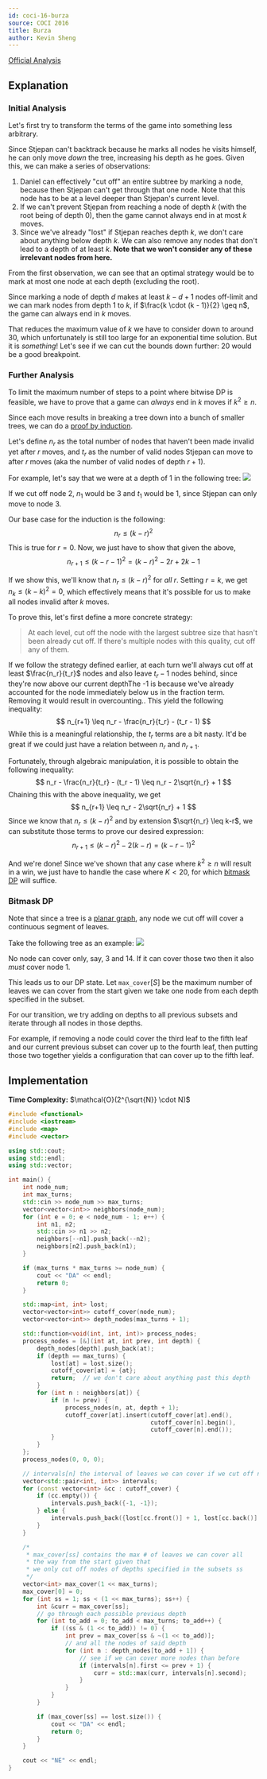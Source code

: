 ```yaml
---
id: coci-16-burza
source: COCI 2016
title: Burza
author: Kevin Sheng
---
```


[Official Analysis](https://github.com/mostafa-saad/MyCompetitiveProgramming/blob/master/Olympiad/COCI/official/2017/contest2_solutions/solutions.pdf)

## Explanation

### Initial Analysis

Let's first try to transform the terms of the game into something less arbitrary.

Since Stjepan can't backtrack because he marks all nodes he visits himself, he
can only move *down* the tree, increasing his depth as he goes.
Given this, we can make a series of observations:
1. Daniel can effectively "cut off" an entire subtree by marking a node, because
   then Stjepan can't get through that one node. Note that this node has to be at a level
   deeper than Stjepan's current level.
2. If we can't prevent Stjepan from reaching a node of depth $k$ (with the root being of
   depth $0$), then the game cannot always end in at most $k$ moves.
3. Since we've already "lost" if Stjepan reaches depth $k$, we don't care about anything
   below depth $k$. We can also remove any nodes that don't lead to a depth of at least $k$.
   **Note that we won't consider any of these irrelevant nodes from here.**

From the first observation, we can see that an optimal strategy would be to mark
at most one node at each depth (excluding the root).

Since marking a node of depth $d$ makes at least $k - d + 1$ nodes off-limit and
we can mark nodes from depth $1$ to $k$, if $\frac{k \cdot (k - 1)}{2} \geq n$,
the game can always end in $k$ moves.

That reduces the maximum value of $k$ we have to consider down to around 30, which
unfortunately is still too large for an exponential time solution. But it is
*something*! Let's see if we can cut the bounds down further: 20 would be a good breakpoint.

### Further Analysis

To limit the maximum number of steps to a point where bitwise DP is feasible,
we have to prove that a game can *always* end in $k$ moves if $k^2 \geq n$.

Since each move results in breaking a tree down into a bunch of smaller trees,
we can do a [proof by induction](https://en.wikipedia.org/wiki/Mathematical_induction).

Let's define $n_r$ as the total number of nodes that haven't been made invalid yet
after $r$ moves, and $t_r$ as the number of valid nodes Stjepan
can move to after $r$ moves (aka the number of valid nodes of depth $r+1$).

For example, let's say that we were at a depth of 1 in the following tree:
![](<coci-16-burza/fork.png>)

If we cut off node 2, $n_1$ would be 3 and
$t_1$ would be 1, since Stjepan can only move to node 3.

Our base case for the induction is the following:
$$
n_r \leq (k-r)^2
$$
This is true for $r=0$. Now, we just have to show that given the above,
$$
n_{r+1} \leq (k-r-1)^2 = (k-r)^2 - 2r + 2k - 1
$$

If we show this, we'll know that $n_r \leq (k-r)^2$ for *all* $r$.
Setting $r=k$, we get $n_k \leq (k-k)^2=0$, which effectively means that it's possible
for us to make all nodes invalid after $k$ moves.

To prove this, let's first define a more concrete strategy:

> At each level, cut off the node with the largest subtree size that hasn't been already
> cut off. If there's multiple nodes with this quality, cut off any of them.

If we follow the strategy defined earlier, at each turn we'll always cut off at least $\frac{n_r}{t_r}$
nodes and also leave $t_r - 1$ nodes behind, since they're now above our current depth<Asterisk>The -1 is
because we've already accounted for the node immediately below us in the fraction term.
Removing it would result in overcounting.</Asterisk>.
This yield the following inequality:
$$
n_{r+1} \leq n_r - \frac{n_r}{t_r} - (t_r - 1)
$$
While this is a meaningful relationship, the $t_r$ terms are a bit nasty.
It'd be great if we could just have a relation between $n_r$ and $n_{r+1}$.

Fortunately, through algebraic manipulation, it is possible to obtain the following inequality:
$$
n_r - \frac{n_r}{t_r} - (t_r - 1) \leq n_r - 2\sqrt{n_r} + 1
$$
Chaining this with the above inequality, we get
$$
n_{r+1} \leq n_r - 2\sqrt{n_r} + 1
$$
Since we know that $n_r \leq (k-r)^2$ and by extension $\sqrt{n_r} \leq k-r$, we can substitute
those terms to prove our desired expression:
$$
n_{r+1} \leq (k-r)^2-2(k-r)=(k-r-1)^2
$$

And we're done! Since we've shown that any case where $k^2 \geq n$ will result in a win, we just
have to handle the case where $K \lt 20$, for which
[bitmask DP](/gold/dp-bitmasks) will suffice.

### Bitmask DP

Note that since a tree is a [planar graph](https://en.wikipedia.org/wiki/Planar_graph),
any node we cut off will cover a continuous segment of leaves.

Take the following tree as an example:
![](<coci-16-burza/tree.png>)

No node can cover only, say, 3 and 14. If it can cover those two then it also *must*
cover node 1.

This leads us to our DP state. Let $\texttt{max\_cover}[S]$ be the maximum number of
leaves we can cover from the start given we take one node from each depth specified
in the subset.

For our transition, we try adding on depths to all previous subsets and iterate through
all nodes in those depths.

For example, if removing a node could cover the third leaf to the fifth leaf and our
current previous subset can cover up to the fourth leaf, then putting those two together
yields a configuration that can cover up to the fifth leaf.

## Implementation

**Time Complexity:** $\mathcal{O}(2^{\sqrt{N}} \cdot N)$

<LanguageSection>
<CPPSection>

```cpp
#include <functional>
#include <iostream>
#include <map>
#include <vector>

using std::cout;
using std::endl;
using std::vector;

int main() {
	int node_num;
	int max_turns;
	std::cin >> node_num >> max_turns;
	vector<vector<int>> neighbors(node_num);
	for (int e = 0; e < node_num - 1; e++) {
		int n1, n2;
		std::cin >> n1 >> n2;
		neighbors[--n1].push_back(--n2);
		neighbors[n2].push_back(n1);
	}

	if (max_turns * max_turns >= node_num) {
		cout << "DA" << endl;
		return 0;
	}

	std::map<int, int> lost;
	vector<vector<int>> cutoff_cover(node_num);
	vector<vector<int>> depth_nodes(max_turns + 1);

	std::function<void(int, int, int)> process_nodes;
	process_nodes = [&](int at, int prev, int depth) {
		depth_nodes[depth].push_back(at);
		if (depth == max_turns) {
			lost[at] = lost.size();
			cutoff_cover[at] = {at};
			return;  // we don't care about anything past this depth
		}
		for (int n : neighbors[at]) {
			if (n != prev) {
				process_nodes(n, at, depth + 1);
				cutoff_cover[at].insert(cutoff_cover[at].end(),
				                        cutoff_cover[n].begin(),
				                        cutoff_cover[n].end());
			}
		}
	};
	process_nodes(0, 0, 0);

	// intervals[n] the interval of leaves we can cover if we cut off node n
	vector<std::pair<int, int>> intervals;
	for (const vector<int> &cc : cutoff_cover) {
		if (cc.empty()) {
			intervals.push_back({-1, -1});
		} else {
			intervals.push_back({lost[cc.front()] + 1, lost[cc.back()] + 1});
		}
	}

	/*
	 * max_cover[ss] contains the max # of leaves we can cover all
	 * the way from the start given that
	 * we only cut off nodes of depths specified in the subsets ss
	 */
	vector<int> max_cover(1 << max_turns);
	max_cover[0] = 0;
	for (int ss = 1; ss < (1 << max_turns); ss++) {
		int &curr = max_cover[ss];
		// go through each possible previous depth
		for (int to_add = 0; to_add < max_turns; to_add++) {
			if ((ss & (1 << to_add)) != 0) {
				int prev = max_cover[ss & ~(1 << to_add)];
				// and all the nodes of said depth
				for (int n : depth_nodes[to_add + 1]) {
					// see if we can cover more nodes than before
					if (intervals[n].first <= prev + 1) {
						curr = std::max(curr, intervals[n].second);
					}
				}
			}
		}

		if (max_cover[ss] == lost.size()) {
			cout << "DA" << endl;
			return 0;
		}
	}

	cout << "NE" << endl;
}
```

</CPPSection>
</LanguageSection>
